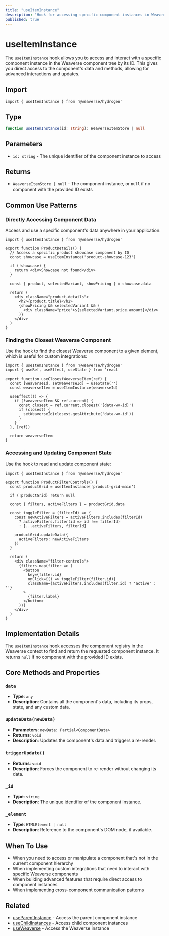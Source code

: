 ```yaml
---
title: "useItemInstance"
description: "Hook for accessing specific component instances in Weaverse Hydrogen components."
published: true
---
```


# useItemInstance

The `useItemInstance` hook allows you to access and interact with a specific component instance in the Weaverse component tree by its ID. This gives you direct access to the component's data and methods, allowing for advanced interactions and updates.

## Import

```tsx
import { useItemInstance } from '@weaverse/hydrogen'
```

## Type

```typescript
function useItemInstance(id: string): WeaverseItemStore | null
```

## Parameters

- `id: string` - The unique identifier of the component instance to access

## Returns

- `WeaverseItemStore | null` - The component instance, or `null` if no component with the provided ID exists

## Common Use Patterns

### Directly Accessing Component Data

Access and use a specific component's data anywhere in your application:

```tsx
import { useItemInstance } from '@weaverse/hydrogen'

export function ProductDetails() {
  // Access a specific product showcase component by ID
  const showcase = useItemInstance('product-showcase-123')
  
  if (!showcase) {
    return <div>Showcase not found</div>
  }
  
  const { product, selectedVariant, showPricing } = showcase.data
  
  return (
    <div className="product-details">
      <h2>{product.title}</h2>
      {showPricing && selectedVariant && (
        <div className="price">${selectedVariant.price.amount}</div>
      )}
    </div>
  )
}
```

### Finding the Closest Weaverse Component

Use the hook to find the closest Weaverse component to a given element, which is useful for custom integrations:

```tsx
import { useItemInstance } from '@weaverse/hydrogen'
import { useRef, useEffect, useState } from 'react'

export function useClosestWeaverseItem(ref) {
  const [weaverseId, setWeaverseId] = useState('')
  const weaverseItem = useItemInstance(weaverseId)

  useEffect(() => {
    if (!weaverseItem && ref.current) {
      const closest = ref.current.closest('[data-wv-id]')
      if (closest) {
        setWeaverseId(closest.getAttribute('data-wv-id'))
      }
    }
  }, [ref])

  return weaverseItem
}
```

### Accessing and Updating Component State

Use the hook to read and update component state:

```tsx
import { useItemInstance } from '@weaverse/hydrogen'

export function ProductFilterControls() {
  const productGrid = useItemInstance('product-grid-main')
  
  if (!productGrid) return null
  
  const { filters, activeFilters } = productGrid.data
  
  const toggleFilter = (filterId) => {
    const newActiveFilters = activeFilters.includes(filterId)
      ? activeFilters.filter(id => id !== filterId)
      : [...activeFilters, filterId]
      
    productGrid.updateData({
      activeFilters: newActiveFilters
    })
  }
  
  return (
    <div className="filter-controls">
      {filters.map(filter => (
        <button 
          key={filter.id}
          onClick={() => toggleFilter(filter.id)}
          className={activeFilters.includes(filter.id) ? 'active' : ''}
        >
          {filter.label}
        </button>
      ))}
    </div>
  )
}
```

## Implementation Details

The `useItemInstance` hook accesses the component registry in the Weaverse context to find and return the requested component instance. It returns `null` if no component with the provided ID exists.

## Core Methods and Properties

### `data`

- **Type**: `any`
- **Description**: Contains all the component's data, including its props, state, and any custom data.

### `updateData(newData)`

- **Parameters**: `newData: Partial<ComponentData>`
- **Returns**: `void`
- **Description**: Updates the component's data and triggers a re-render.

### `triggerUpdate()`

- **Returns**: `void`
- **Description**: Forces the component to re-render without changing its data.

### `_id`

- **Type**: `string`
- **Description**: The unique identifier of the component instance.

### `_element`

- **Type**: `HTMLElement | null`
- **Description**: Reference to the component's DOM node, if available.

## When To Use

- When you need to access or manipulate a component that's not in the current component hierarchy
- When implementing custom integrations that need to interact with specific Weaverse components
- When building advanced features that require direct access to component instances
- When implementing cross-component communication patterns

## Related

- [useParentInstance](api-reference/use-parent-instance) - Access the parent component instance
- [useChildInstances](api-reference/use-child-instances) - Access child component instances
- [useWeaverse](api-reference/use-weaverse) - Access the Weaverse instance
